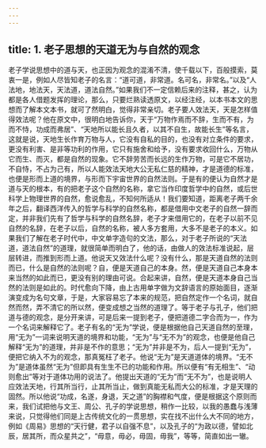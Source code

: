 ```yaml
---
---
---
```

title: 1. 老子思想的天道无为与自然的观念
---




老子学说思想中的道与天，也正因为观念的混淆不清，使千载以下，百般摸索，莫衷一是，例如人尽皆知老子的名言：“道可道，非常道。名可名，非常名。”以及“人法地，地法天，天法道，道法自然。”如果我们不一定信赖后来的注释，甚之，认为都是各人借题发挥的理论，那么，只要烂熟读透原文，以经注经，以本书本文的思想而了解本文本书，就可了然明白，觉得非常亲切。老子要人效法天，天是怎样值得效法呢？他在原文中，很明白地告诉你，天于“万物作焉而不辞，生而不有，为而不恃，功成而弗居”、“天地所以能长且久者，以其不自生，故能长生”等名言，这就是说，天地生长作育万物与人，它没有自私的目的，也没有对立条件的要求，更没有利害、是非等功利的作用，它只有施舍和给予，没有要求收回什么，万物从它而生、而灭，都是自然的现象。它不辞劳苦而长远的生作万物，可是它不居功，不自恃，不占为己有，所以人能效法天地大公无私仁慈的精神，才是道德的标准，也便是形而上道的境界，与形而下宇宙世界的自然法则。于是有的便认为自然才是道与天的根本，有的把老子这个自然的名称，拿它当作印度哲学中的自然，或后世科学上物理世界的自然，愈说愈乱，不知何所适从！我们要知道，距离老子两千余年之后，翻译西洋传入的哲学与科学的自然名称，都是借用中文老子的自然一辞而定，并非我们先有了哲学与科学的自然名辞，老子才来借用它的，在老子以前不见自然的名辞，在老子以后，自然的名称，被人多方套用，大多不是老子的本义。如果我们了解在老子时代中，中文单字造句的文法，那么，对于老子所说的“天法道，道法自然”的道理，就很简单而明白了，他的话，由做人的效法标准说起，层层转进，而推到形而上道。他说天又效法什么呢？没有什么，那是天道自然的法则而已，什么是自然的法则呢？自，便是天道自己的本身。然，便是天道自己本身本来当然的如此而已，更没有别的理由可说。合起来讲，自然，便是天道本身自己当然的法则是如此的。时代愈向下降，由上古用单字做为文辞语言的原始面目，逐渐演变成为名句文章，于是，大家容易忘了本来的规范，把自然定作一个名词，就自然而然，弄不清它的所以然，便变成想之当然的道理了。等于老子与孔子，他们把道与德的观念，是分开来讲，可是后来一提到老子，便把道德二字合而为一，作为一个名词来解释它了。老子有名的“无为”学说，便是根据他自己天道自然的至理，用“无为”一词来说明天道的境界和功能，“无为”与“无不为”的观念，也便是他自己解释“无为”的道理，并非是不作的意思；“无为”并非是不为，后人一提到“无为”，便把它纳入不为的观念，那真冤枉了老子。他说“无为”是天道道体的境界。“无不为”是道体虽然“无为”但即具有生生不已的功能和作用。所以便有“有无相生”、“动则愈出”等对于道体功用的说法了。他提出天道的“无为”而“无不为”，也是说明人应效法天地，行其所当行，止其所当止，做到真能无私而大公的标准，才是天理的固然。所以他说“功成，名遂，身退，天之道”的胸襟和气度，便是根据这个原则而来，我们试把他与文王、周公、孔子的学说思想，稍作一比较，以我的愚蠢与浅薄来说，只觉得他们同是上古传统文化的一贯思想，实在找不出什么大不同的地方，例如《周易》思想的“天行健，君子以自强不息”，以及孔子的“为政以德，譬如北辰，居其所，而众星共之”，“毋意，毋必，毋固，毋我”，等等，简直如出一辙。